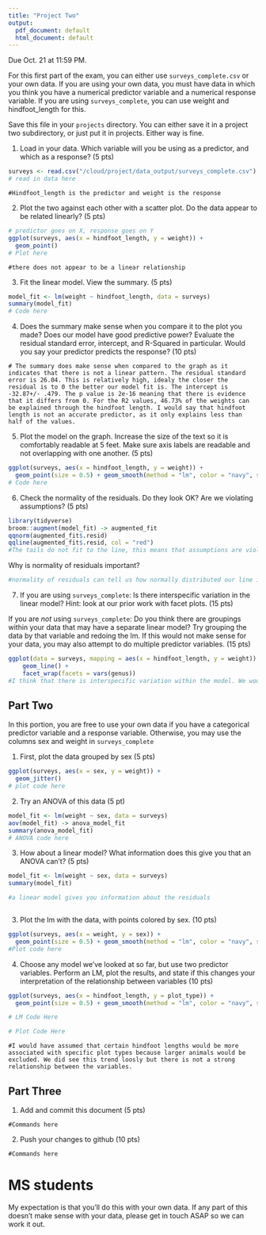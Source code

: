 ```yaml
---
title: "Project Two"
output:
  pdf_document: default
  html_document: default
---
```


Due Oct. 21 at 11:59 PM. 

For this first part of the exam, you can either use `surveys_complete.csv` or your own data. If you are using your own data, you must have data in which you think you have a numerical predictor variable and a numerical response variable. If you are using `surveys_complete`, you can use weight and hindfoot_length for this.

Save this file in your `projects` directory. You can either save it in a project two subdirectory, or just put it in projects. Either way is fine.


1) Load in your data. Which variable will you be using as a predictor, and which as a response? (5 pts)

```r
surveys <- read.csv("/cloud/project/data_output/surveys_complete.csv")
# read in data here
```

```
#Hindfoot_length is the predictor and weight is the response 
```

2) Plot the two against each other with a scatter plot. Do the data appear to be related linearly? (5 pts)


```r
# predictor goes on X, response goes on Y
ggplot(surveys, aes(x = hindfoot_length, y = weight)) + 
  geom_point()
# Plot here
```

```
#there does not appear to be a linear relationship 
```


3) Fit the linear model. View the summary. (5 pts)


```r
model_fit <- lm(weight ~ hindfoot_length, data = surveys)
summary(model_fit)
# Code here
```

4) Does the summary make sense when you compare it to the plot you made? Does our model have good predictive power? Evaluate the residual standard error, intercept, and R-Squared in particular. Would you say your predictor predicts the response?  (10 pts)


```
# The summary does make sense when compared to the graph as it indicates that there is not a linear pattern. The residual standard error is 26.04. This is relatively high, idealy the closer the residual is to 0 the better our model fit is. The intercept is -32.87+/- .479. The p value is 2e-16 meaning that there is evidence that it differs from 0. For the R2 values, 46.73% of the weights can be explained through the hindfoot length. I would say that hindfoot length is not an accurate predictor, as it only explains less than half of the values. 
```


5) Plot the model on the graph. Increase the size of the text so it is comfortably readable at 5 feet. Make sure axis labels are readable and not overlapping with one another. (5 pts)

```r
ggplot(surveys, aes(x = hindfoot_length, y = weight)) + 
  geom_point(size = 0.5) + geom_smooth(method = "lm", color = "navy", size = 0.5, fill = "deeppink4") + labs(x = "Hindfoot length", y = "Weight")
# Code here
```


6) Check the normality of the residuals. Do they look OK? Are we violating assumptions? (5 pts)

```r
library(tidyverse)
broom::augment(model_fit) -> augmented_fit
qqnorm(augmented_fit$.resid)
qqline(augmented_fit$.resid, col = "red")
#The tails do not fit to the line, this means that assumptions are violated and the data is not normally distributed. 

```

Why is normality of residuals important? 

```r

#normality of residuals can tell us how normally distributed our line is 
```

7) If you are using `surveys_complete`: Is there interspecific variation in the linear model? Hint: look at our prior work with facet plots. (15 pts) 

If you are *not* using  `surveys_complete`: Do you think there are groupings within your data that may have a separate linear model? Try grouping the data by that variable and redoing the lm. If this would not make sense for your data, you may also attempt to do multiple predictor variables. (15 pts)

```r
ggplot(data = surveys, mapping = aes(x = hindfoot_length, y = weight)) +
    geom_line() +
    facet_wrap(facets = vars(genus))
#I think that there is interspecific variation within the model. We would expect different species to have different relationships between hindfoot length and weight. 
```

## Part Two

In this portion, you are free to use your own data if you have a categorical predictor variable and a response variable. Otherwise, you may use the columns sex and weight in `surveys_complete`

1) First, plot the data grouped by sex (5 pts)

```r
ggplot(surveys, aes(x = sex, y = weight)) + 
  geom_jitter()
# plot code here
```

2) Try an ANOVA of this data (5 pt)

```r
model_fit <- lm(weight ~ sex, data = surveys)
aov(model_fit) -> anova_model_fit
summary(anova_model_fit)
# ANOVA code here
```

3) How about a linear model? What information does this give you that an ANOVA can't? (5 pts)


```r
model_fit <- lm(weight ~ sex, data = surveys)
summary(model_fit)

#a linear model gives you information about the residuals 
```

```
```

3) Plot the lm with the data, with points colored by sex. (10 pts)


```r
ggplot(surveys, aes(x = weight, y = sex)) + 
  geom_point(size = 0.5) + geom_smooth(method = "lm", color = "navy", size = 0.5, fill = "deeppink4") + labs(x = "Weight", y = "Sex") + geom_jitter()
#Plot code here
```

4) Choose any model we've looked at so far, but use two predictor variables. Perform an LM, plot the results, and state if this changes your interpretation of the relationship between variables (10 pts)

```r
ggplot(surveys, aes(x = hindfoot_length, y = plot_type)) + 
  geom_point(size = 0.5) + geom_smooth(method = "lm", color = "navy", size = 0.5, fill = "deeppink4") + labs(x = "Hindfoot length", y = "Plot type") + geom_jitter()

# LM Code Here 
```

```r
# Plot Code Here 
```

```
#I would have assumed that certain hindfoot lengths would be more associated with specific plot types because larger animals would be excluded. We did see this trend loosly but there is not a strong relationship between the variables. 
```

## Part Three


1) Add and commit this document (5 pts)

```
#Commands here
```

2) Push your changes to github (10 pts)

```
#Commands here
```



# MS students

My expectation is that you'll do this with your own data. If any part of this doesn't make sense with your data, please get in touch ASAP so we can work it out.
